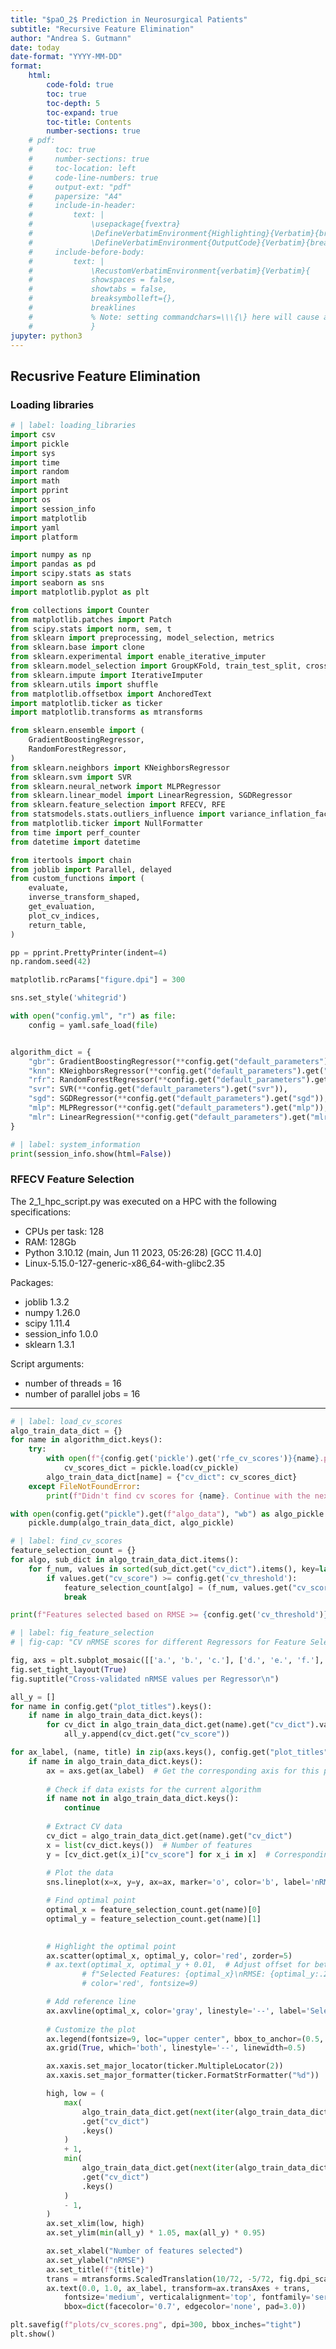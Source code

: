 ```yaml
---
title: "$paO_2$ Prediction in Neurosurgical Patients" 
subtitle: "Recursive Feature Elimination"
author: "Andrea S. Gutmann"
date: today
date-format: "YYYY-MM-DD"
format:
    html: 
        code-fold: true
        toc: true
        toc-depth: 5
        toc-expand: true
        toc-title: Contents
        number-sections: true
    # pdf:
    #     toc: true
    #     number-sections: true
    #     toc-location: left
    #     code-line-numbers: true
    #     output-ext: "pdf"
    #     papersize: "A4"
    #     include-in-header: 
    #         text: |
    #             \usepackage{fvextra}
    #             \DefineVerbatimEnvironment{Highlighting}{Verbatim}{breaklines,commandchars=\\\{\}}
    #             \DefineVerbatimEnvironment{OutputCode}{Verbatim}{breaklines,commandchars=\\\{\}}
    #     include-before-body:
    #         text: |
    #             \RecustomVerbatimEnvironment{verbatim}{Verbatim}{
    #             showspaces = false,
    #             showtabs = false,
    #             breaksymbolleft={},
    #             breaklines
    #             % Note: setting commandchars=\\\{\} here will cause an error 
    #             }
jupyter: python3
---
```

## Recusrive Feature Elimination

### Loading libraries
```python
# | label: loading_libraries
import csv
import pickle
import sys
import time
import random
import math
import pprint
import os
import session_info
import matplotlib
import yaml
import platform

import numpy as np
import pandas as pd
import scipy.stats as stats
import seaborn as sns
import matplotlib.pyplot as plt

from collections import Counter
from matplotlib.patches import Patch
from scipy.stats import norm, sem, t
from sklearn import preprocessing, model_selection, metrics
from sklearn.base import clone
from sklearn.experimental import enable_iterative_imputer
from sklearn.model_selection import GroupKFold, train_test_split, cross_val_score
from sklearn.impute import IterativeImputer
from sklearn.utils import shuffle
from matplotlib.offsetbox import AnchoredText
import matplotlib.ticker as ticker
import matplotlib.transforms as mtransforms

from sklearn.ensemble import (
    GradientBoostingRegressor,
    RandomForestRegressor,
)
from sklearn.neighbors import KNeighborsRegressor
from sklearn.svm import SVR
from sklearn.neural_network import MLPRegressor
from sklearn.linear_model import LinearRegression, SGDRegressor
from sklearn.feature_selection import RFECV, RFE
from statsmodels.stats.outliers_influence import variance_inflation_factor
from matplotlib.ticker import NullFormatter
from time import perf_counter
from datetime import datetime

from itertools import chain
from joblib import Parallel, delayed
from custom_functions import (
    evaluate,
    inverse_transform_shaped,
    get_evaluation,
    plot_cv_indices,
    return_table,
)

pp = pprint.PrettyPrinter(indent=4)
np.random.seed(42)

matplotlib.rcParams["figure.dpi"] = 300

sns.set_style('whitegrid')

with open("config.yml", "r") as file:
    config = yaml.safe_load(file)


algorithm_dict = {
    "gbr": GradientBoostingRegressor(**config.get("default_parameters").get("gbr")),
    "knn": KNeighborsRegressor(**config.get("default_parameters").get("knn")),
    "rfr": RandomForestRegressor(**config.get("default_parameters").get("rfr")),
    "svr": SVR(**config.get("default_parameters").get("svr")),
    "sgd": SGDRegressor(**config.get("default_parameters").get("sgd")),
    "mlp": MLPRegressor(**config.get("default_parameters").get("mlp")),
    "mlr": LinearRegression(**config.get("default_parameters").get("mlr")),
}

```

```python
# | label: system_information
print(session_info.show(html=False))
```

### RFECV Feature Selection

The 2_1_hpc_script.py was executed on a HPC with the following specifications:

- CPUs per task: 128
- RAM: 128Gb
- Python 3.10.12 (main, Jun 11 2023, 05:26:28) [GCC 11.4.0]
- Linux-5.15.0-127-generic-x86_64-with-glibc2.35

Packages:

- joblib              1.3.2
- numpy               1.26.0
- scipy               1.11.4
- session_info        1.0.0
- sklearn             1.3.1

Script arguments:

- number of threads = 16
- number of parallel jobs = 16

----------

```python
# | label: load_cv_scores
algo_train_data_dict = {}
for name in algorithm_dict.keys():
    try:
        with open(f"{config.get('pickle').get('rfe_cv_scores')}{name}.pickle", "rb") as cv_pickle:
            cv_scores_dict = pickle.load(cv_pickle)
        algo_train_data_dict[name] = {"cv_dict": cv_scores_dict}
    except FileNotFoundError:
        print(f"Didn't find cv scores for {name}. Continue with the next algorithm...")

with open(config.get("pickle").get(f"algo_data"), "wb") as algo_pickle:
    pickle.dump(algo_train_data_dict, algo_pickle)
```

```python
# | label: find_cv_scores
feature_selection_count = {}
for algo, sub_dict in algo_train_data_dict.items():
    for f_num, values in sorted(sub_dict.get("cv_dict").items(), key=lambda x: x[0]):
        if values.get("cv_score") >= config.get('cv_threshold'):
            feature_selection_count[algo] = (f_num, values.get("cv_score"))
            break

print(f"Features selected based on RMSE >= {config.get('cv_threshold')}:\n{feature_selection_count}")
```

```python
# | label: fig_feature_selection
# | fig-cap: "CV nRMSE scores for different Regressors for Feature Selection"

fig, axs = plt.subplot_mosaic([['a.', 'b.', 'c.'], ['d.', 'e.', 'f.'], ['.', 'h.', '.']][:int(np.ceil(len(algorithm_dict.keys())/2))], layout = 'constrained', figsize=(3 * config.get('plot_size'), int(np.ceil(len(algorithm_dict.keys())/3)) * config.get('plot_size')/1.5),)
fig.set_tight_layout(True)
fig.suptitle("Cross-validated nRMSE values per Regressor\n")

all_y = []
for name in config.get("plot_titles").keys():
    if name in algo_train_data_dict.keys():
        for cv_dict in algo_train_data_dict.get(name).get("cv_dict").values():
            all_y.append(cv_dict.get("cv_score"))

for ax_label, (name, title) in zip(axs.keys(), config.get("plot_titles").items()):
    if name in algo_train_data_dict.keys():
        ax = axs.get(ax_label)  # Get the corresponding axis for this plot
        
        # Check if data exists for the current algorithm
        if name not in algo_train_data_dict.keys():
            continue
        
        # Extract CV data
        cv_dict = algo_train_data_dict.get(name).get("cv_dict")
        x = list(cv_dict.keys())  # Number of features
        y = [cv_dict.get(x_i)["cv_score"] for x_i in x]  # Corresponding RMSE values
        
        # Plot the data
        sns.lineplot(x=x, y=y, ax=ax, marker='o', color='b', label='nRMSE')

        # Find optimal point
        optimal_x = feature_selection_count.get(name)[0]
        optimal_y = feature_selection_count.get(name)[1]

        
        # Highlight the optimal point
        ax.scatter(optimal_x, optimal_y, color='red', zorder=5)
        # ax.text(optimal_x, optimal_y + 0.01,  # Adjust offset for better visibility
                # f"Selected Features: {optimal_x}\nRMSE: {optimal_y:.2f}", 
                # color='red', fontsize=9)

        # Add reference line
        ax.axvline(optimal_x, color='gray', linestyle='--', label='Selected Features')
        
        # Customize the plot
        ax.legend(fontsize=9, loc="upper center", bbox_to_anchor=(0.5, -0.30), ncol=2,)
        ax.grid(True, which='both', linestyle='--', linewidth=0.5)

        ax.xaxis.set_major_locator(ticker.MultipleLocator(2))
        ax.xaxis.set_major_formatter(ticker.FormatStrFormatter("%d"))

        high, low = (
            max(
                algo_train_data_dict.get(next(iter(algo_train_data_dict)))
                .get("cv_dict")
                .keys()
            )
            + 1,
            min(
                algo_train_data_dict.get(next(iter(algo_train_data_dict)))
                .get("cv_dict")
                .keys()
            )
            - 1,
        )
        ax.set_xlim(low, high)
        ax.set_ylim(min(all_y) * 1.05, max(all_y) * 0.95)

        ax.set_xlabel("Number of features selected")
        ax.set_ylabel("nRMSE")
        ax.set_title(f"{title}")
        trans = mtransforms.ScaledTranslation(10/72, -5/72, fig.dpi_scale_trans)
        ax.text(0.0, 1.0, ax_label, transform=ax.transAxes + trans,
            fontsize='medium', verticalalignment='top', fontfamily='serif',
            bbox=dict(facecolor='0.7', edgecolor='none', pad=3.0))

plt.savefig(f"plots/cv_scores.png", dpi=300, bbox_inches="tight")
plt.show()
```
